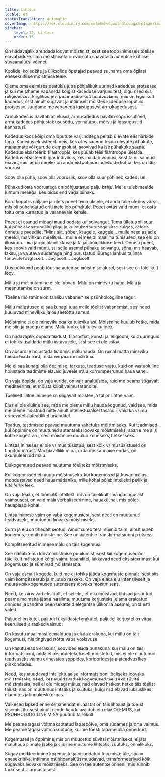 ```yaml
---
title: Lihtsus
locale: et
statusTranslation: automatic
coverImage: https://res.cloudinary.com/xmfm6mhw3gwctndtcubgx2rptnae/image/upload/v1740337243/small_cover_educacion_fundamental_a051170f1c.webp
sidebar:
    label: 15. Lihtsus
    order: 15
---
```

On hädavajalik arendada loovat mõistmist, sest see toob inimesele tõelise eluvabaduse. Ilma mõistmiseta on võimatu saavutada autentse kriitilise süvaanalüüsi võimet.

Koolide, kolledžite ja ülikoolide õpetajad peavad suunama oma õpilasi enesekriitilise mõistmise teele.

Oleme oma eelmises peatükis juba põhjalikult uurinud kadeduse protsesse ja kui me tahame vabaneda kõigist kadeduse varjunditest, olgu need siis religioossed, kirglikud jne, peame täielikult teadvustama, mis on tegelikult kadedus, sest ainult sügavalt ja intiimselt mõistes kadeduse lõputuid protsesse, suudame me vabaneda igasugusest armukadedusest.

Armukadedus hävitab abielusid, armukadedus hävitab sõprussuhteid, armukadedus põhjustab ususõdu, vennatapu, mõrvu ja igasuguseid kannatusi.

Kadedus koos kõigi oma lõputute varjunditega peitub ülevate eesmärkide taga. Kadedus eksisteerib neis, kes olles saanud teada ülevate pühakute, mahatmate või gurude olemasolust, soovivad ka ise pühakuks saada. Kadedus eksisteerib filantroopis, kes püüab teisi filantroope ületada. Kadedus eksisteerib igas indiviidis, kes ihaldab voorusi, sest ta on saanud teavet, sest tema meeles on andmeid pühade indiviidide kohta, kes on täis voorusi.

Soov olla püha, soov olla vooruslik, soov olla suur põhineb kadedusel.

Pühakud oma voorustega on põhjustanud palju kahju. Meile tuleb meelde juhtum mehega, kes pidas end väga pühaks.

Kord koputas näljane ja vilets poeet tema uksele, et anda talle üle ilus värss, mis oli pühendatud eriti meie loo pühakule. Poeet ootas vaid münti, et osta toitu oma kurnatud ja vananevale kehale.

Poeet ei osanud midagi muud oodata kui solvangut. Tema üllatus oli suur, kui pühak kaastundliku pilgu ja kulmukortsutusega ukse sulges, öeldes õnnetule poeedile: "Mine siit, sõber, kaugele, kaugele... mulle need asjad ei meeldi, ma vihkan meelitusi... mulle ei meeldi maailma tühisused, see elu on illusioon... ma järgin alandlikkuse ja tagasihoidlikkuse teed. Õnnetu poeet, kes soovis vaid münti, sai selle asemel pühaku solvangu, sõna, mis haavab, laksu, ja valutava südamega ning purustatud lüüraga lahkus ta linna tänavatel aeglaselt... aeglaselt... aeglaselt.

Uus põlvkond peab tõusma autentse mõistmise alusel, sest see on täielikult loov.

Mälu ja meenutamine ei ole loovad. Mälu on mineviku haud. Mälu ja meenutamine on surm.

Tõeline mõistmine on täieliku vabanemise psühholoogiline tegur.

Mälu mälestused ei saa kunagi tuua meile tõelist vabanemist, sest need kuuluvad minevikku ja on seetõttu surnud.

Mõistmine ei ole mineviku ega ka tuleviku asi. Mõistmine kuulub hetke, mida me siin ja praegu elame. Mälu toob alati tuleviku idee.

On hädavajalik õppida teadust, filosoofiat, kunsti ja religiooni, kuid uuringuid ei tohiks usaldada mälu ustavusele, sest see ei ole ustav.

On absurdne hoiustada teadmisi mälu hauda. On rumal matta mineviku hauda teadmised, mida me peame mõistma.

Me ei saa kunagi olla õppimise, tarkuse, teaduse vastu, kuid on vastuoluline hoiustada teadmiste elavaid juveele mälu korrumpeerunud haua vahel.

On vaja õppida, on vaja uurida, on vaja analüüsida, kuid me peame sügavalt mediteerima, et mõista kõigil vaimu tasanditel.

Tõeliselt lihtne inimene on sügavalt mõistev ja tal on lihtne vaim.

Elus ei ole oluline see, mida me oleme mälu hauda kogunud, vaid see, mida me oleme mõistnud mitte ainult intellektuaalsel tasandil, vaid ka vaimu erinevatel alateadlikel tasanditel.

Teadus, teadmised peavad muutuma vahetuks mõistmiseks. Kui teadmised, kui õppimine on muutunud autentseks loovaks mõistmiseks, saame me siis kohe kõigest aru, sest mõistmine muutub koheseks, hetkeliseks.

Lihtsas inimeses ei ole vaimus tüsistusi, sest kõik vaimu tüsistused on tingitud mälust. Machiavellilik mina, mida me kanname endas, on akumuleeritud mälu.

Elukogemused peavad muutuma tõeliseks mõistmiseks.

Kui kogemused ei muutu mõistmiseks, kui kogemused jätkuvad mälus, moodustavad need haua mädaniku, mille kohal põleb intellekti petlik ja lutsiferlik leek.

On vaja teada, et loomalik intellekt, mis on täielikult ilma igasugusest vaimsusest, on vaid mälu verbaliseerimine, hauaküünal, mis põleb hauaplaadi kohal.

Lihtsa inimese vaim on vaba kogemustest, sest need on muutunud teadvuseks, muutunud loovaks mõistmiseks.

Surm ja elu on tihedalt seotud. Ainult sureb tera, sünnib taim, ainult sureb kogemus, sünnib mõistmine. See on autentse transformatsiooni protsess.

Komplitseeritud inimese mälu on täis kogemusi.

See näitab tema loova mõistmise puudumist, sest kui kogemused on täielikult mõistetud kõigil vaimu tasanditel, lakkavad need eksisteerimast kui kogemused ja sünnivad mõistmisena.

On vaja esmalt kogeda, kuid me ei tohiks jääda kogemuste pinnale, sest siis vaim komplitseerub ja muutub raskeks. On vaja elada elu intensiivselt ja muuta kõik kogemused autentseks loovaks mõistmiseks.

Need, kes arvavad ekslikult, et selleks, et olla mõistvad, lihtsad ja süütud, peame me maha jätma maailma, muutuma kerjusteks, elama eraldatud onnides ja kandma peenisekatteid elegantse ülikonna asemel, on täiesti valed.

Paljudel erakutel, paljudel üksildastel erakutel, paljudel kerjustel on väga keerulised ja rasked vaimud.

On kasutu maailmast eemalduda ja elada erakuna, kui mälu on täis kogemusi, mis tingivad mõtte vaba voolavuse.

On kasutu elada erakuna, soovides elada pühakuna, kui mälu on täis informatsiooni, mida ei ole nõuetekohaselt mõistetud, mis ei ole muutunud teadvuseks vaimu erinevates soppides, koridorides ja alateadvuslikes piirkondades.

Need, kes muudavad intellektuaalse informatsiooni tõeliseks loovaks mõistmiseks, need, kes muudavad elukogemused tõeliseks süvitsi mõistmiseks, neil ei ole midagi mälus, nad elavad hetkest hetke täis tõelist täiust, nad on muutunud lihtsaks ja süütuks, kuigi nad elavad luksuslikes elamutes ja linnakeskkonnas.

Väikesed lapsed enne seitsmendat eluaastat on täis lihtsust ja tõelist sisemist ilu, sest ainult nende kaudu avaldub elu elav OLEMUS, kui PSÜHHOLOOGILINE MINA puudub täielikult.

Me peame tagasi võitma kaotatud lapsepõlve, oma südames ja oma vaimus. Me peame tagasi võitma süütuse, kui me tõesti tahame olla õnnelikud.

Kogemused ja õppimine, mis on muudetud süvitsi mõistmiseks, ei jäta mäluhaua pinnale jääke ja siis me muutume lihtsaks, süütuks, õnnelikuks.

Sügav mediteerimine kogemuste ja omandatud teadmiste üle, sügav enesekriitika, intiimne psühhoanalüüs muudavad, transformeerivad kõik sügavaks loovaks mõistmiseks. See on tee autentse õnneni, mis sünnib tarkusest ja armastusest.

